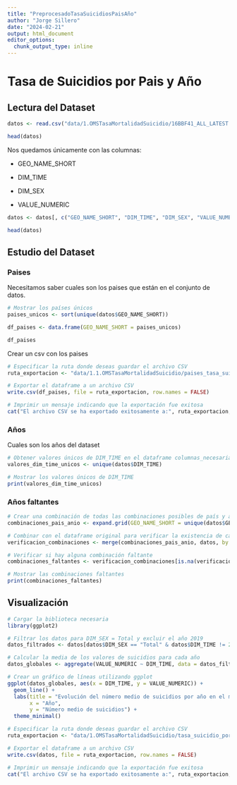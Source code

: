 ```yaml
---
title: "PreprocesadoTasaSuicidiosPaisAño"
author: "Jorge Sillero"
date: "2024-02-21"
output: html_document
editor_options: 
  chunk_output_type: inline
---
```


# Tasa de Suicidios por Pais y Año

## Lectura del Dataset

```r
datos <- read.csv("data/1.OMSTasaMortalidadSuicidio/16BBF41_ALL_LATEST.csv")

head(datos)
```

Nos quedamos únicamente con las columnas:

-   GEO_NAME_SHORT

-   DIM_TIME

-   DIM_SEX

-   VALUE_NUMERIC

```r
datos <- datos[, c("GEO_NAME_SHORT", "DIM_TIME", "DIM_SEX", "VALUE_NUMERIC")]

head(datos)
```

## Estudio del Dataset

### Paises

Necesitamos saber cuales son los paises que están en el conjunto de datos.

```r
# Mostrar los países únicos
paises_unicos <- sort(unique(datos$GEO_NAME_SHORT))

df_paises <- data.frame(GEO_NAME_SHORT = paises_unicos)

df_paises
```

Crear un csv con los paises

```r
# Especificar la ruta donde deseas guardar el archivo CSV
ruta_exportacion <- "data/1.1.OMSTasaMortalidadSuicidio/paises_tasa_suicidio.csv"

# Exportar el dataframe a un archivo CSV
write.csv(df_paises, file = ruta_exportacion, row.names = FALSE)

# Imprimir un mensaje indicando que la exportación fue exitosa
cat("El archivo CSV se ha exportado exitosamente a:", ruta_exportacion, "\n")
```

### Años

Cuales son los años del dataset

```r
# Obtener valores únicos de DIM_TIME en el dataframe columnas_necesarias
valores_dim_time_unicos <- unique(datos$DIM_TIME)

# Mostrar los valores únicos de DIM_TIME
print(valores_dim_time_unicos)
```

### Años faltantes

```r
# Crear una combinación de todas las combinaciones posibles de país y año
combinaciones_pais_anio <- expand.grid(GEO_NAME_SHORT = unique(datos$GEO_NAME_SHORT), DIM_TIME = valores_dim_time_unicos)

# Combinar con el dataframe original para verificar la existencia de cada combinación
verificacion_combinaciones <- merge(combinaciones_pais_anio, datos, by = c("GEO_NAME_SHORT", "DIM_TIME"), all.x = TRUE)

# Verificar si hay alguna combinación faltante
combinaciones_faltantes <- verificacion_combinaciones[is.na(verificacion_combinaciones$VALUE_NUMERIC), ]

# Mostrar las combinaciones faltantes
print(combinaciones_faltantes)
```

## Visualización

```r
# Cargar la biblioteca necesaria
library(ggplot2)

# Filtrar los datos para DIM_SEX = Total y excluir el año 2019
datos_filtrados <- datos[datos$DIM_SEX == "Total" & datos$DIM_TIME != 2019,]

# Calcular la media de los valores de suicidios para cada año
datos_globales <- aggregate(VALUE_NUMERIC ~ DIM_TIME, data = datos_filtrados, mean)

# Crear un gráfico de líneas utilizando ggplot
ggplot(datos_globales, aes(x = DIM_TIME, y = VALUE_NUMERIC)) +
  geom_line() +
  labs(title = "Evolución del número medio de suicidios por año en el mundo (DIM_SEX = Total)",
       x = "Año",
       y = "Número medio de suicidios") +
  theme_minimal()


```

```r
# Especificar la ruta donde deseas guardar el archivo CSV
ruta_exportacion <- "data/1.OMSTasaMortalidadSuicidio/tasa_suicidio_por_pais.csv"

# Exportar el dataframe a un archivo CSV
write.csv(datos, file = ruta_exportacion, row.names = FALSE)

# Imprimir un mensaje indicando que la exportación fue exitosa
cat("El archivo CSV se ha exportado exitosamente a:", ruta_exportacion, "\n")
```
